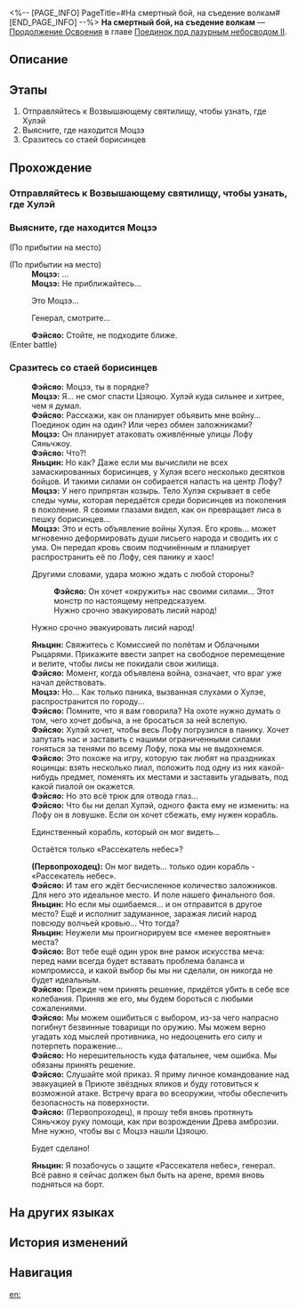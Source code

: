 <%-- [PAGE_INFO]
PageTitle=#На смертный бой, на съедение волкам#
[END_PAGE_INFO] --%>
{{Дополнить|Диалоги.}}
{{Миссия Инфобокс
|id              = 2022206
|Название        = 
|Изображение     = Миссия На смертный бой, на съедение волкам.png
|Тип             = Продолжение Освоения
|Событие         = 
|Глава           = Поединок под лазурным небосводом II
|Условия         = Завершена [[Продолжение Освоения]] «[[Высшее состязание, детские вопросы]]»
|Персонажи       = Моцзэ; Первопроходец; Фэйсяо; Яньцин
|СтартЛокация    = [[Лофу Сяньчжоу]] — [[Возвышающее святилище]]
|Мир             = Лофу Сяньчжоу
|Предыдущая      = Высшее состязание, детские вопросы
|Следующая       = Удар с неба и возвращённый силой мир
|Награды         = Опыт Освоения*200; Звёздный нефрит*30; Путеводитель путешественника*2; Очищенный эфир*2; Кредиты*20 000
}}
'''На смертный бой, на съедение волкам''' — [[Продолжение Освоения]] в главе [[Поединок под лазурным небосводом II]].

==Описание==
{{Описание|Когда Хулэй объявляет войну, борисинские воины, скрывавшиеся в тёмных улочках, начинают охоту. Как охотники смогут противостоять хитрой и свирепой стае волков?}}

==Этапы==
# Отправляйтесь к Возвышающему святилищу, чтобы узнать, где Хулэй
# Выясните, где находится Моцзэ
# Сразитесь со стаей борисинцев

==Прохождение==
{{Дополнить}}
===Отправляйтесь к Возвышающему святилищу, чтобы узнать, где Хулэй===
{{Описание миссии|тип=Продолжение Освоения|локация=Возвышающее святилище|Наживка заброшена, начинается настоящая охота Соколиной Мощи. В поисках места, где должен находиться Хулэй, Облачные Рыцари направляются в Возвышающее святилище. Однако и обещанный штурм Хулэя тоже вот-вот начнётся.}}
{{Диалог Начало}}
:{{tx}}
{{Диалог Конец}}

===Выясните, где находится Моцзэ===
{{Диалог Начало}}
;(По прибытии на место)

;(По прибытии на место)
:'''Моцзэ:''' ...
:'''Моцзэ:''' Не приближайтесь...
:{{Диалог|Стрелка}} Это Моцзэ...
:{{Диалог|Стрелка}} Генерал, смотрите...
:'''Фэйсяо:''' Стойте, не подходите ближе.
:{{tx}}
;(Enter battle)
::{{tx|Enemy list missing}}
{{Диалог Конец}}

===Сразитесь со стаей борисинцев===
{{Диалог Начало}}
:'''Фэйсяо:''' Моцзэ, ты в порядке?
:'''Моцзэ:''' Я... не смог спасти Цзяоцю. Хулэй куда сильнее и хитрее, чем я думал.
:'''Фэйсяо:''' Расскажи, как он планирует объявить мне войну... Поединок один на один? Или через обмен заложниками?
:'''Моцзэ:''' Он планирует атаковать оживлённые улицы Лофу Сяньчжоу.
:'''Фэйсяо:''' Что?!
:'''Яньцин:''' Но как? Даже если мы вычислили не всех замаскированных борисинцев, у Хулэя всего несколько десятков бойцов. И такими силами он собирается напасть на центр Лофу?
:'''Моцзэ:''' У него припрятан козырь. Тело Хулэя скрывает в себе следы чумы, которая передаётся среди борисинцев из поколения в поколение. Я своими глазами видел, как он превращает лиса в пешку борисинцев...
:'''Моцзэ:''' Это и есть объявление войны Хулэя. Его кровь... может мгновенно деформировать души лисьего народа и сводить их с ума. Он передал кровь своим подчинённым и планирует распространить её по Лофу, сея панику и хаос!
:{{Диалог|Стрелка}} Другими словами, удара можно ждать с любой стороны?
::'''Фэйсяо:''' Он хочет «окружить» нас своими силами... Этот монстр по настоящему непредсказуем.
::Нужно срочно эвакуировать лисий народ!
:{{Диалог|Стрелка}} Нужно срочно эвакуировать лисий народ!
:'''Яньцин:''' Свяжитесь с Комиссией по полётам и Облачными Рыцарями. Прикажите ввести запрет на свободное перемещение и велите, чтобы лисы не покидали свои жилища.
:'''Фэйсяо:''' Момент, когда объявлена война, означает, что враг уже начал действовать.
:'''Моцзэ:''' Но... Как только паника, вызванная слухами о Хулэе, распространится по городу...
:'''Фэйсяо:''' Помните, что я вам говорила? На охоте нужно думать о том, чего хочет добыча, а не бросаться за ней вслепую.
:'''Фэйсяо:''' Хулэй хочет, чтобы весь Лофу погрузился в панику. Хочет запутать нас и заставить с нашими ограниченными силами гоняться за тенями по всему Лофу, пока мы не выдохнемся.
:'''Фэйсяо:''' Это похоже на игру, которую так любят на праздниках яоцинцы: взять несколько пиал, положить под одну из них какой-нибудь предмет, поменять их местами и заставить угадывать, под какой пиалой он окажется.
:'''Фэйсяо:''' Но это всё трюк для отвода глаз...
:'''Фэйсяо:''' Что бы ни делал Хулэй, одного факта ему не изменить: на Лофу он в ловушке. Если он хочет сбежать, ему нужен корабль.
:{{Диалог|Стрелка}} Единственный корабль, который он мог видеть...
:{{Диалог|Стрелка}} Остаётся только «Рассекатель небес»?
:'''(Первопроходец):''' Он мог видеть... только один корабль - «Рассекатель небес».
:'''Фэйсяо:''' И там его ждёт бесчисленное количество заложников. Для него это идеальное место. И поле нашего финального боя.
:'''Яньцин:''' Но если мы ошибаемся... и он отправится в другое место? Ещё и исполнит задуманное, заражая лисий народ повсюду волчьей кровью... Что тогда?
:'''Яньцин:''' Неужели мы проигнорируем все «менее вероятные» места?
:'''Фэйсяо:''' Вот тебе ещё один урок вне рамок искусства меча: перед нами всегда будет вставать проблема баланса и компромисса, и какой выбор бы мы ни сделали, он никогда не будет идеальным.
:'''Фэйсяо:''' Прежде чем принять решение, придётся убить в себе все колебания. Приняв же его, мы будем бороться с любыми сожалениями.
:'''Фэйсяо:''' Мы можем ошибиться с выбором, из-за чего напрасно погибнут безвинные товарищи по оружию. Мы можем верно угадать ход мыслей противника, но недооценить его силу и потерпеть поражение...
:'''Фэйсяо:''' Но нерешительность куда фатальнее, чем ошибка. Мы обязаны принять решение.
:'''Фэйсяо:''' Слушайте мой приказ. Я приму личное командование над эвакуацией в Приюте звёздных яликов и буду готовиться к возможной атаке. Встречу врага во всеоружии, чтобы обеспечить безопасность на поверхности.
:'''Фэйсяо:''' (Первопроходец), я прошу тебя вновь протянуть Сяньчжоу руку помощи, как при возрождении Древа амброзии. Мне нужно, чтобы вы с Моцзэ нашли Цзяоцю.
:{{Диалог|Стрелка}} Будет сделано!
:'''Яньцин:''' Я позабочусь о защите «Рассекателя небес», генерал. Всё равно я сейчас должен был быть на арене, время вновь подняться на борт.
:{{tx}}
{{Диалог Конец}}

==На других языках==
{{На других языках
|en   = A Swarm of Carnage
|zhs  = 敛魂血轮，率兽食人
|zht  = 斂魂血輪，率獸食人
|ja   = 鎮魂の血輪、人喰らう獣
|ko   = 핏빛의 격전, 늑대 무리와의 전면전
|es   = Manada de la devastación
|fr   = Déluge de carnage
|ru   = На смертный бой, на съедение волкам
|th   = สมรภูมินองโลหิต
|vi   = Thảm Sát Đẫm Máu, Dẫn Thú Săn Người
|de   = Ein Schwarm von Gemetzel
|id   = Pembantaian Berdarah
|pt   = Um Enxame de Carnificina
}}

==История изменений==
{{История изменений|3.5}}

==Навигация==
{{Продолжение Освоения Навбокс|Глава }}

[[en:]]
